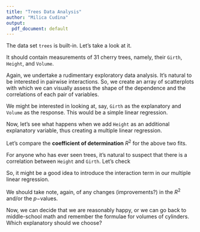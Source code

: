 ```yaml
---
title: "Trees Data Analysis"
author: "Milica Cudina"
output:
  pdf_document: default
---
```


The data set `trees` is built-in. Let's take a look at it. 


It should contain measurements of $31$ cherry trees, namely, their `Girth`, `Height`, and `Volume`. 

Again, we undertake a rudimentary exploratory data analysis. It's natural to be interested in pairwise interactions. So, we create an array of scatterplots with which we can visually assess the shape of the dependence and the correlations of each pair of variables.

We might be interested in looking at, say, `Girth` as the explanatory and `Volume` as the response. This would be a simple linear regression. 


Now, let's see what happens when we add `Height` as an additional explanatory variable, thus creating a multiple linear regression. 

Let's compare the **coefficient of determination** $R^2$ for the above two fits. 

For anyone who has ever seen trees, it's natural to suspect that there is a correlation between `Height` and `Girth`. Let's check

So, it might be a good idea to introduce the interaction term in our multiple linear regression. 

We should take note, again, of any changes (improvements?) in the $R^2$ and/or the $p-$values. 

Now, we can decide that we are reasonably happy, or we can go back to middle-school math and remember the formulae for volumes of cylinders. Which explanatory should we choose? 


